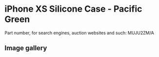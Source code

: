 
# iPhone XS Silicone Case - Pacific Green

Part number, for search engines, auction websites and such: MUJU2ZM/A

## Image gallery

<div style={{ width: "768px" }}>
  <GalleryComponent
    images={[
      {
        original: "/everysource/MUJU2.png",
        thumbnail: "/everypreview/MUJU2.png",
      },
      {
        original: "/everysource/MUJU2_AV1_GOLD.png",
        thumbnail: "/everypreview/MUJU2_AV1_GOLD.png",
      },
      {
        original: "/everysource/MUJU2_AV1_SILVER.png",
        thumbnail: "/everypreview/MUJU2_AV1_SILVER.png",
      },
      {
        original: "/everysource/MUJU2_AV1_SPACE_GRAY.png",
        thumbnail: "/everypreview/MUJU2_AV1_SPACE_GRAY.png",
      },
      {
        original: "/everysource/MUJU2_AV2.png",
        thumbnail: "/everypreview/MUJU2_AV2.png",
      }
    ]}
  />
</div>